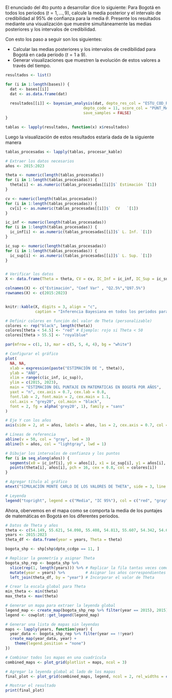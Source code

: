 El enunciado del 4to punto a desarrollar dice lo siguiente: Para Bogotá en todos los periodos ($t=1,\ldots,9$), calcule la media posterior y el intervalo de credibilidad al 95$\%$ de confianza para la media $\theta$. Presente los resultados mediante una visualización que muestre simultáneamente las medias posteriores y los intervalos de credibilidad.

Con esto los paso a seguir son los siguientes:

   - Calcular las medias posteriores y los intervalos de credibilidad para Bogotá en cada período ($t = 1$ a $9$).
   - Generar visualizaciones que muestren la evolución de estos valores a través del tiempo.

```r
resultados <- list()

for (i in 1:length(bases)) {
  dat <- bases[[i]]
  dat <- as.data.frame(dat)
  
  resultados[[i]] <- bayesian_analysis(dat, depto_res_col = "ESTU_COD_RESIDE_DEPTO", 
                                  depto_code = 11, score_col = "PUNT_MATEMATICAS",
                                  save_samples = FALSE)
}

tablas <- lapply(resultados, function(x) x$resultados)
```


Luego la visualización de estos resultados estaría dada de la siguiente manera 

```r
tablas_procesadas <- lapply(tablas, procesar_kable)

# Extraer los datos necesarios
años <- 2015:2023

theta <- numeric(length(tablas_procesadas))
for (i in 1:length(tablas_procesadas)) {
  theta[i] <- as.numeric(tablas_procesadas[[i]]$` Estimación `[1])
}

cv <- numeric(length(tablas_procesadas))
for (i in 1:length(tablas_procesadas)) {
  cv[i] <- as.numeric(tablas_procesadas[[i]]$`  CV   `[1])
}

ic_inf <- numeric(length(tablas_procesadas))
for (i in 1:length(tablas_procesadas)) {
  ic_inf[i] <- as.numeric(tablas_procesadas[[i]]$` L. Inf. `[1])
}

ic_sup <- numeric(length(tablas_procesadas))
for (i in 1:length(tablas_procesadas)) {
  ic_sup[i] <- as.numeric(tablas_procesadas[[i]]$` L. Sup. `[1])
}


# Verificar los datos
X <- data.frame(Theta = theta, CV = cv, IC_Inf = ic_inf, IC_Sup = ic_sup)

colnames(X) <- c("Estimación", "Coef Var" , "Q2.5%","Q97.5%")
rownames(X) <- c(2015:2023)


knitr::kable(X, digits = 3, align = "c", 
             caption = "Inferencia Bayesiana en todos los periodos para Bogotá")
```


```r
# Definir colores en función del valor de Theta (personalizable)
colores <- rep("black", length(theta))
colores[theta < 54.5] <- "red" # Ejemplo: rojo si Theta < 50
colores[theta > 55.5] <- "royalblue"

par(mfrow = c(1, 1), mar = c(5, 5, 4, 4), bg = "white")

# Configurar el gráfico
plot(
  NA, NA, 
  xlab = expression(paste("ESTIMACIÓN DE ", theta)), 
  ylab = "AÑO", 
  xlim = range(c(ic_inf, ic_sup)), 
  ylim = c(2015, 2023), 
  main = "ESTIMACION DEL PUNTAJE EN MATEMATICAS EN BOGOTÁ POR AÑOS", 
  yaxt = "n", cex.axis = 0.7, cex.lab = 0.8, 
  font.lab = 2, font.main = 2, cex.main = 1.1, 
  col.axis = "grey20", col.main = "black", 
  font = 2, fg = alpha('grey20', 1), family = "sans"
)

# Eje Y con los años
axis(side = 2, at = años, labels = años, las = 2, cex.axis = 0.7, col = "grey20")

# Líneas de referencia
abline(v = 50, col = "gray", lwd = 3)
abline(h = años, col = "lightgray", lwd = 1)

# Dibujar los intervalos de confianza y los puntos
for (i in seq_along(años)) {
  segments(x0 = ic_inf[i], y0 = años[i], x1 = ic_sup[i], y1 = años[i], col = colores[i])
  points(theta[i], años[i], pch = 16, cex = 0.8, col = colores[i])
}

# Agregar título al gráfico
mtext("SIMULACIÓN MONTE CARLO DE LOS VALORES DE THETA", side = 3, line = 0.5, cex = 0.8, col = "grey20", font = 2)

# Leyenda
legend("topright", legend = c("Media", "IC 95%"), col = c("red", "gray"), lty = c(1, 1), lwd = 1.2, cex = 0.8)

```


Ahora, obervemos en el mapa como se comporta la media de los puntajes de matemáticas en Bogotá en los diferentes periodos.

```r
# Datos de Theta y años
theta <- c(54.149, 55.621, 54.098, 55.408, 54.813, 55.607, 54.342, 54.640, 55.073)
years <- 2015:2023
theta_df <- data.frame(year = years, Theta = theta)

bogota_shp <- shp[shp$dpto_ccdgo == 11, ]

# Replicar la geometría y asignar Theta
bogota_shp_rep <- bogota_shp %>%
  slice(rep(1, length(years))) %>% # Replicar la fila tantas veces como años
  mutate(year = years) %>%         # Asignar los años correspondientes
  left_join(theta_df, by = "year") # Incorporar el valor de Theta

# Crear la escala global para Theta
min_theta <- min(theta)
max_theta <- max(theta)
```


```r
# Generar un mapa para extraer la leyenda global
legend_map <- create_map(bogota_shp_rep %>% filter(year == 2015), 2015)
legend <- cowplot::get_legend(legend_map)

# Generar una lista de mapas sin leyendas
maps <- lapply(years, function(year) {
  year_data <- bogota_shp_rep %>% filter(year == !!year)
  create_map(year_data, year) +
    theme(legend.position = "none")
})

# Combinar todos los mapas en una cuadrícula
combined_maps <- plot_grid(plotlist = maps, ncol = 3)

# Agregar la leyenda global al lado de los mapas
final_plot <- plot_grid(combined_maps, legend, ncol = 2, rel_widths = c(10, 1))

# Mostrar el resultado
print(final_plot)

```


